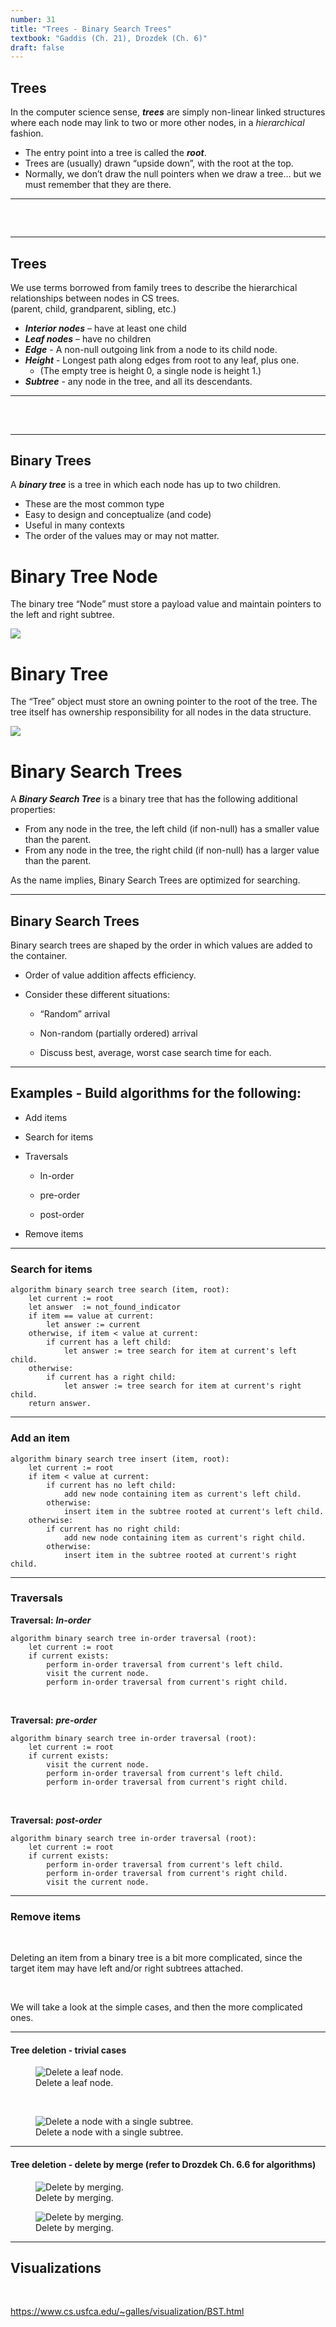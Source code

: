 ```yaml
---
number: 31
title: "Trees - Binary Search Trees"
textbook: "Gaddis (Ch. 21), Drozdek (Ch. 6)"
draft: false
---
```


## Trees

In the computer science sense, **_trees_** are simply non-linear linked structures where each node may link to two or more other nodes, in a _hierarchical_ fashion.

* The entry point into a tree is called the **_root_**.
* Trees are (usually) drawn "upside down", with the root at the top.
* Normally, we don’t draw the null pointers when we draw a tree... but we must remember that they are there.

---

## {background-image=images/Trees/trees.png background-size='contain'}

\

---

## Trees
We use terms borrowed from family trees to describe the hierarchical relationships between nodes in CS trees.<br />  (parent, child, grandparent, sibling, etc.)

* **_Interior nodes_** – have at least one child
* **_Leaf nodes_** – have no children
* **_Edge_** - A non-null outgoing link from a node to its child node.
* **_Height_** - Longest path along edges from root to any leaf, plus one.
    - (The empty tree is height 0, a single node is height 1.)
* **_Subtree_** - any node in the tree, and all its descendants.

---

## {background-image=images/Trees/trees.png background-size='contain'}

\

---

## Binary Trees

A **_binary tree_** is a tree in which each node has up to two children.

* These are the most common type
* Easy to design and conceptualize (and code)
* Useful in many contexts
* The order of the values may or may not matter.

<!-- --- -->

# Binary Tree Node

The binary tree "Node" must store a payload value and maintain pointers to the left and right subtree.

![](images/Trees/Binary_Tree_Node.svg)

<!-- --- -->

# Binary Tree

The "Tree" object must store an owning pointer to the root of the tree.  The tree itself has ownership responsibility for all nodes in the data structure.

![](images/Trees/Binary_Tree.svg)


<!-- --- -->

# Binary Search Trees

A **_Binary Search Tree_** is a binary tree that has the following additional properties: 

* From any node in the tree, the left child (if non-null) has a smaller value than the parent.
* From any node in the tree, the right child (if non-null) has a larger value than the parent.

As the name implies, Binary Search Trees are optimized for searching.

---

## Binary Search Trees

Binary search trees are shaped by the order in which values are added to the container.

* Order of value addition affects efficiency.
* Consider these different situations:

  * "Random" arrival

  * Non-random (partially ordered) arrival

  * Discuss best, average, worst case search time for each.

---

## Examples - Build algorithms for the following:

* Add items

* Search for items

* Traversals
 
    * In-order

    * pre-order

    * post-order

* Remove items

---

### Search for items

::: {.algorithm .small-95}
    algorithm binary search tree search (item, root):
        let current := root
        let answer  := not_found_indicator
        if item == value at current:
            let answer := current
        otherwise, if item < value at current:
            if current has a left child:
                let answer := tree search for item at current's left child.
        otherwise:
            if current has a right child:
                let answer := tree search for item at current's right child.
        return answer.
:::

---

### Add an item

::: {.algorithm .small-95}
    algorithm binary search tree insert (item, root):
        let current := root
        if item < value at current:
            if current has no left child:
                add new node containing item as current's left child.
            otherwise:
                insert item in the subtree rooted at current's left child.
        otherwise:
            if current has no right child:
                add new node containing item as current's right child.
            otherwise:
                insert item in the subtree rooted at current's right child.
:::

---

### Traversals
::: {.small-80}

**Traversal:** **_In-order_**

::: {.algorithm .small-80 .fragment}
    algorithm binary search tree in-order traversal (root):
        let current := root
        if current exists:
            perform in-order traversal from current's left child.
            visit the current node.
            perform in-order traversal from current's right child.
:::

\

**Traversal:** **_pre-order_**

::: {.algorithm .small-80 .fragment}
    algorithm binary search tree in-order traversal (root):
        let current := root
        if current exists:
            visit the current node.
            perform in-order traversal from current's left child.
            perform in-order traversal from current's right child.
:::

\

**Traversal:** **_post-order_**

::: {.algorithm .small-80 .fragment}
    algorithm binary search tree in-order traversal (root):
        let current := root
        if current exists:
            perform in-order traversal from current's left child.
            perform in-order traversal from current's right child.
            visit the current node.
:::
:::

---

### Remove items

\

Deleting an item from a binary tree is a bit more complicated, since the target item may have left and/or right subtrees attached.

\

We will take a look at the simple cases, and then the more complicated ones.

---

#### Tree deletion - trivial cases

![Delete a leaf node.](images/Trees/tree_delete_leaf_fig_6.26.png)

<br>

![Delete a node with a single subtree.](images/Trees/tree_delete_node-with-one-child_fig_6.27.png)

---

#### Tree deletion - delete by merge (refer to Drozdek Ch. 6.6 for algorithms)

![Delete by merging.](images/Trees/tree_delete_by-merge_fig_6.28.png)

![Delete by merging.](images/Trees/tree_delete_by-merge-steps_fig_6.30.png)

---

## Visualizations

\

<https://www.cs.usfca.edu/~galles/visualization/BST.html>
